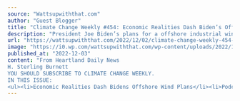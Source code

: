 ```yaml
---
source: "Wattsupwiththat.com"
author: "Guest Blogger"
title: "Climate Change Weekly #454: Economic Realities Dash Biden’s Offshore Wind Plans"
description: "President Joe Biden’s plans for a offshore industrial wind facilities lining the nation’s coasts have more than a few hurdles to clear before they can become reality."
url: "https://wattsupwiththat.com/2022/12/02/climate-change-weekly-454-economic-realities-dash-bidens-offshore-wind-plans/"
image: "https://i0.wp.com/wattsupwiththat.com/wp-content/uploads/2022/12/image-5.webp?fit=600%2C300&ssl=1"
published_at: "2022-12-03"
content: "From Heartland Daily News
H. Sterling Burnett
YOU SHOULD SUBSCRIBE TO CLIMATE CHANGE WEEKLY.
IN THIS ISSUE:
<ul><li>Economic Realities Dash Bidens Offshore Wind Plans</li><li>Podcast of the Week:… [+15688 chars]"
---
```


